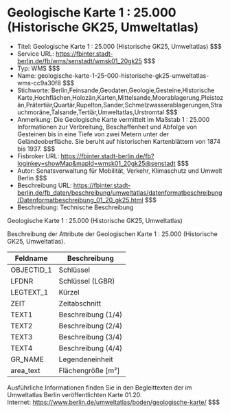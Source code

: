 # Geologische Karte 1 : 25.000 (Historische GK25, Umweltatlas)
- Titel: Geologische Karte 1 : 25.000 (Historische GK25, Umweltatlas) $$$
- Service URL: https://fbinter.stadt-berlin.de/fb/wms/senstadt/wmsk01_20gk25 $$$
- Typ: WMS $$$
- Name: geologische-karte-1-25-000-historische-gk25-umweltatlas-wms-cc9a30f8 $$$
- Stichworte: Berlin,Feinsande,Geodaten,Geologie,Gesteine,Historische Karte,Hochflächen,Holozän,Karten,Mittelsande,Moorablagerung,Pleistozän,Prätertiär,Quartär,Rupelton,Sander,Schmelzwasserablagerungen,Strauchmoräne,Talsande,Tertiär,Umweltatlas,Urstromtal $$$
- Anmerkung: Die Geologische Karte vermittelt im Maßstab 1 : 25.000 Informationen zur Verbreitung, Beschaffenheit und Abfolge von Gesteinen bis in eine Tiefe von zwei Metern unter der Geländeoberfläche. Sie beruht auf historischen Kartenblättern von 1874 bis 1937. $$$
- Fisbroker URL: https://fbinter.stadt-berlin.de/fb?loginkey=showMap&mapId=wmsk01_20gk25@senstadt $$$
- Autor: Senatsverwaltung für Mobilität, Verkehr, Klimaschutz und Umwelt Berlin $$$
- Beschreibung URL: https://fbinter.stadt-berlin.de/fb_daten/beschreibung/umweltatlas/datenformatbeschreibung/Datenformatbeschreibung_01_20_gk25.html $$$
- Beschreibung: Technische Beschreibung 

Geologische Karte 1 : 25.000 (Historische GK25, Umweltatlas)

Beschreibung der Attribute der Geologischen Karte 1 : 25.000 (Historische GK25, Umweltatlas).

| **Feldname** | **Beschreibung**    |
| ------------ | ------------------- |
| OBJECTID\_1  | Schlüssel           |
| LFDNR        | Schlüssel (LGBR)    |
| LEGTEXT\_1   | Kürzel              |
| ZEIT         | Zeitabschnitt       |
| TEXT1        | Beschreibung (1/4)  |
| TEXT2        | Beschreibung (2/4)  |
| TEXT3        | Beschreibung (3/4)  |
| TEXT4        | Beschreibung (4/4)  |
| GR\_NAME     | Legendeneinheit     |
| area\_text   | Flächengröße \[m²\] |

Ausführliche Informationen finden Sie in den Begleittexten der im Umweltatlas Berlin veröffentlichten Karte 01.20.  
Internet: https://www.berlin.de/umweltatlas/boden/geologische-karte/ $$$
